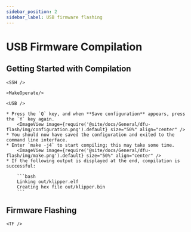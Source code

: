 ```yaml
---
sidebar_position: 2
sidebar_label: USB firmware flashing
---
```





# USB Firmware Compilation

## Getting Started with Compilation

    <SSH />

    <MakeOperate/>

    <USB />

    * Press the `Q` key, and when **Save configuration** appears, press the `Y` key again.
        <ImageView image={require('@site/docs/General/dfu-flash/img/configuration.png').default} size="50%" align="center" />
    * You should now have saved the configuration and exited to the command line interface.
    * Enter `make -j4` to start compiling; this may take some time.
        <ImageView image={require('@site/docs/General/dfu-flash/img/make.png').default} size="50%" align="center" />
    * If the following output is displayed at the end, compilation is successful:

        ```bash
        Linking out/klipper.elf
        Creating hex file out/klipper.bin
        ```


## Firmware Flashing

    <TF />